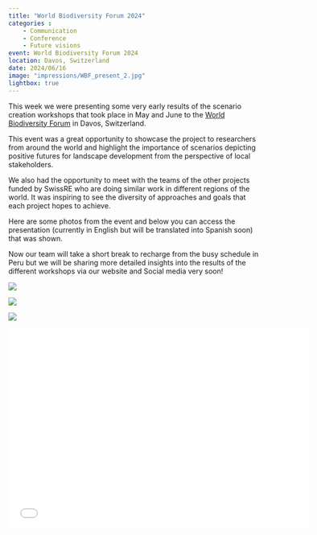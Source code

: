```yaml
---
title: "World Biodiversity Forum 2024"
categories : 
    - Communication
    - Conference
    - Future visions
event: World Biodiversity Forum 2024
location: Davos, Switzerland
date: 2024/06/16
image: "impressions/WBF_present_2.jpg"
lightbox: true
---
```


This week we were presenting some very early results of the scenario creation workshops that took place in May and June to the [World Biodiversity Forum](https://www.worldbiodiversityforum.org/en/wbf-2024) in Davos, Switzerland. 

This event was a great opportunity to showcase the project to researchers from around the world and highlight the importance of scenarios depicting positive futures for landscape development from the perspective of local stakeholders.

We also had the opportunity to meet with the teams of the other projects funded by SwissRE who are doing similar work in different regions of the world. It was inspiring to see the diversity of approaches and goals that each project hopes to achieve.

Here are some photos from the event and below you can access the presentation (currently in English but will be translated into Spanish soon) that was shown. 

Now our team will take a short break to recharge from the busy schedule in Peru but we will be sharing more detailed insights into the results of the different workshops via our website and Social media very soon!

::: {layout-nrow=2}
![](impressions/WBF_present.jpg){group="my-gallery"}

![](impressions/WBF_group.jpg){group="my-gallery"}

![](impressions/WBF_meeting.jpg){group="my-gallery"}

:::

```{=html}
<div class="embed-container">
  <p align="center"><iframe width="600" height="400" src="impressions/WBF_pres_1962024.pdf" style="border: 0.5px" ></iframe
  /p>
</div>
```



